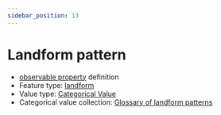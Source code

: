 ```yaml
---
sidebar_position: 13
---
```



# Landform pattern

- [observable property](/viewers/dawe-vocabs?uri=https://linked.data.gov.au/def/test/dawe-cv/58e4aba5-78c3-4361-b08a-ae39a93c8cb0) definition
- Feature type: [landform](http://linked.data.gov.au/def/tern-cv/2cf3ed29-440e-4a50-9bbc-5aab30df9fcd)
- Value type: [Categorical Value](https://w3id.org/tern/ontologies/tern/CategoricalValue)
- Categorical value collection: [Glossary of landform patterns](/viewers/dawe-vocabs?uri=http://linked.data.gov.au/def/tern-cv/99303cb4-096d-4b11-a267-43c6d406fec5)

<Example protocolModule="plot-description" observableProperty="https://linked.data.gov.au/def/test/dawe-cv/58e4aba5-78c3-4361-b08a-ae39a93c8cb0" />
